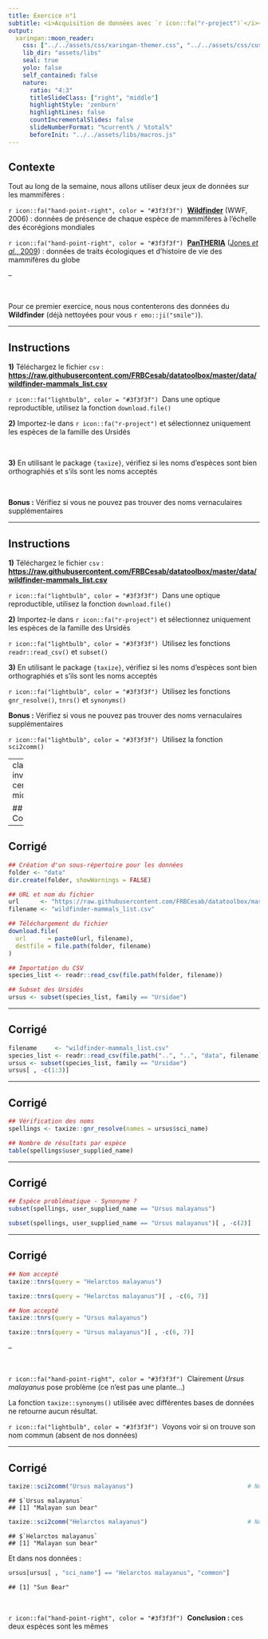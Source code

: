 ```yaml
---
title: Exercice n°1
subtitle: <i>Acquisition de données avec `r icon::fa("r-project")`</i><br /><br /><br /><br />
output:
  xaringan::moon_reader:
    css: ["../../assets/css/xaringan-themer.css", "../../assets/css/custom.css"]
    lib_dir: "assets/libs"
    seal: true
    yolo: false
    self_contained: false
    nature:
      ratio: "4:3"
      titleSlideClass: ["right", "middle"]
      highlightStyle: 'zenburn'
      highlightLines: false
      countIncrementalSlides: false
      slideNumberFormat: "%current% / %total%"
      beforeInit: "../../assets/libs/macros.js"
---
```


## Contexte

Tout au long de la semaine, nous allons utiliser deux jeux de données sur les mammifères :

`r icon::fa("hand-point-right", color = "#3f3f3f")` &nbsp;[**Wildfinder**](https://www.worldwildlife.org/WildFinder) (WWF, 2006) : données de présence de chaque espèce de mammifères à l'échelle des écorégions mondiales

`r icon::fa("hand-point-right", color = "#3f3f3f")` &nbsp;[**PanTHERIA**](http://esapubs.org/archive/ecol/E090/184/) ([Jones _et al._, 2009](https://esajournals.onlinelibrary.wiley.com/doi/abs/10.1890/08-1494.1)) : données de traits écologiques et d'histoire de vie des mammifères du globe

--

<br />

Pour ce premier exercice, nous nous contenterons des données du **Wildfinder** (déjà nettoyées pour vous `r emo::ji("smile")`).



---

## Instructions

**1)** Téléchargez le fichier `csv` : [**https://raw.githubusercontent.com/FRBCesab/datatoolbox/master/data/wildfinder-mammals_list.csv**](https://raw.githubusercontent.com/FRBCesab/datatoolbox/master/data/wildfinder-mammals_list.csv)

`r icon::fa("lightbulb", color = "#3f3f3f")` &nbsp;Dans une optique reproductible, utilisez la fonction `download.file()`


**2)** Importez-le dans `r icon::fa("r-project")` et sélectionnez uniquement les espèces de la famille des Ursidés

<br />

**3)** En utilisant le package `{taxize}`, vérifiez si les noms d'espèces sont bien orthographiés et s'ils sont les noms acceptés

<br />

**Bonus :** Vérifiez si vous ne pouvez pas trouver des noms vernaculaires supplémentaires



---

## Instructions

**1)** Téléchargez le fichier `csv` : [**https://raw.githubusercontent.com/FRBCesab/datatoolbox/master/data/wildfinder-mammals_list.csv**](https://raw.githubusercontent.com/FRBCesab/datatoolbox/master/data/wildfinder-mammals_list.csv)

`r icon::fa("lightbulb", color = "#3f3f3f")` &nbsp;Dans une optique reproductible, utilisez la fonction `download.file()`


**2)** Importez-le dans `r icon::fa("r-project")` et sélectionnez uniquement les espèces de la famille des Ursidés

`r icon::fa("lightbulb", color = "#3f3f3f")` &nbsp;Utilisez les fonctions `readr::read_csv()` et `subset()`


**3)** En utilisant le package `{taxize}`, vérifiez si les noms d'espèces sont bien orthographiés et s'ils sont les noms acceptés

`r icon::fa("lightbulb", color = "#3f3f3f")` &nbsp;Utilisez les fonctions `gnr_resolve()`, `tnrs()` et `synonyms()`

**Bonus :** Vérifiez si vous ne pouvez pas trouver des noms vernaculaires supplémentaires

`r icon::fa("lightbulb", color = "#3f3f3f")` &nbsp;Utilisez la fonction `sci2comm()`


---
class: inverse, center, middle

## Correction


---

## Corrigé

```r
## Création d'un sous-répertoire pour les données
folder <- "data"
dir.create(folder, showWarnings = FALSE)

## URL et nom du fichier
url      <- "https://raw.githubusercontent.com/FRBCesab/datatoolbox/master/data/"
filename <- "wildfinder-mammals_list.csv"

## Téléchargement du fichier
download.file(
  url      = paste0(url, filename),
  destfile = file.path(folder, filename)
)

## Importation du CSV
species_list <- readr::read_csv(file.path(folder, filename))

## Subset des Ursidés
ursus <- subset(species_list, family == "Ursidae")
```

---

## Corrigé

```r
filename     <- "wildfinder-mammals_list.csv"
species_list <- readr::read_csv(file.path("..", "..", "data", filename))
ursus <- subset(species_list, family == "Ursidae")
ursus[ , -c(1:3)]
```



---

## Corrigé

```r
## Vérification des noms
spellings <- taxize::gnr_resolve(names = ursus$sci_name)

## Nombre de résultats par espèce
table(spellings$user_supplied_name)
```


---

## Corrigé

```r
## Espèce problématique - Synonyme ?
subset(spellings, user_supplied_name == "Ursus malayanus")
```

```r
subset(spellings, user_supplied_name == "Ursus malayanus")[ , -c(2)]
```



---

## Corrigé

```r
## Nom accepté
taxize::tnrs(query = "Helarctos malayanus")
```

```r
taxize::tnrs(query = "Helarctos malayanus")[ , -c(6, 7)]
```

```r
## Nom accepté
taxize::tnrs(query = "Ursus malayanus")
```

```r
taxize::tnrs(query = "Ursus malayanus")[ , -c(6, 7)]
```

--

<br />

`r icon::fa("hand-point-right", color = "#3f3f3f")` &nbsp;Clairement _Ursus malayanus_ pose problème (ce n'est pas une plante...)

La fonction `taxize::synonyms()` utilisée avec différentes bases de données ne retourne
aucun résultat.

`r icon::fa("lightbulb", color = "#3f3f3f")` &nbsp;Voyons voir si on trouve son nom commun (absent de nos données)



---

## Corrigé

```r
taxize::sci2comm("Ursus malayanus")                                # Noms communs
```
```
## $`Ursus malayanus`
## [1] "Malayan sun bear"
```

```r
taxize::sci2comm("Helarctos malayanus")                            # Noms communs
```

```
## $`Helarctos malayanus`
## [1] "Malayan sun bear"
```

Et dans nos données :

```r
ursus[ursus[ , "sci_name"] == "Helarctos malayanus", "common"]
```

```
## [1] "Sun Bear"
```



<br />

`r icon::fa("hand-point-right", color = "#3f3f3f")` &nbsp;**Conclusion : ** ces deux espèces sont les mêmes
